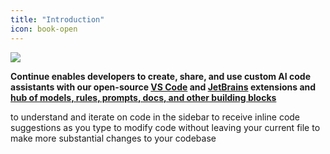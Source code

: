 ```yaml
---
title: "Introduction"
icon: book-open
---
```


<Frame>
  <img src="/images/intro-0c302b9c15b890c251b1ad04586c880f.png" />
</Frame>

**Continue enables developers to create, share, and use custom AI code assistants with our open-source [VS Code](https://marketplace.visualstudio.com/items?itemName=Continue.continue) and [JetBrains](https://plugins.jetbrains.com/plugin/22707-continue-extension) extensions and [hub of models, rules, prompts, docs, and other building blocks](https://hub.continue.dev)**

<CardGroup cols={2}>
  <Card title="Chat" icon="messages" href="/chat/how-to-use-it" horizontal>
    to understand and iterate on code in the sidebar
  </Card>
  <Card title="Autocomplete" icon="sparkles" href="/autocomplete/how-to-use-it" horizontal>
    to receive inline code suggestions as you type
  </Card>
  <Card title="Edit" icon="pen-to-square" href="https://docs.continue.dev/edit/how-to-use-it" horizontal>
    to modify code without leaving your current file
  </Card>
  <Card title="Agent" icon="robot" href="https://docs.continue.dev/agent/how-to-use-it" horizontal>
    to make more substantial changes to your codebase
  </Card>
</CardGroup>
